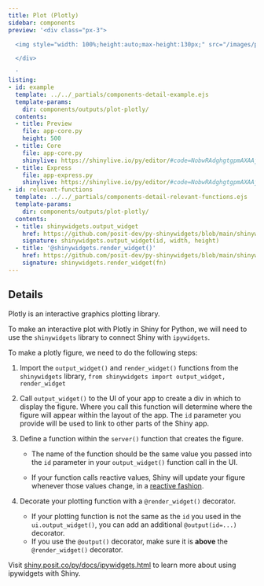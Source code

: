 ```yaml
---
title: Plot (Plotly)
sidebar: components
preview: '<div class="px-3">

  <img style="width: 100%;height:auto;max-height:130px;" src="/images/plotly.jpg">

  </div>

  '
listing:
- id: example
  template: ../../_partials/components-detail-example.ejs
  template-params:
    dir: components/outputs/plot-plotly/
  contents:
  - title: Preview
    file: app-core.py
    height: 500
  - title: Core
    file: app-core.py
    shinylive: https://shinylive.io/py/editor/#code=NobwRAdghgtgpmAXAAjFADugdOgnmAGlQGMB7CAFzkqVQEsZ1SAnC5dAG1Io9yzgAe6ZnADOo5FAnoBAHQgAzZqRjsoHeM3TUA5gFc6ECQyatkXKABMA+toj7Do+UpXJRAC0O5kJlmwCCmEQGzsqqHl4A7nSWOnAUxox+yKR6FOhp1tGx8UQiEJZwzFkxcWzIAMTIADzV8vJ2DkbIALzmpFa2ugZGABQAlPXQmNYGrcgGOFBx1gocBpa98sgrE3RYhhkU1qIcMUVLkLKEyMcAcnowAEZFKQrIV47HRACMrwAM70QATO-9BMtVql0plsmVDpxuMd-isqrV5IMIENCvdREUAG4HTZpIjArZENHiOjkfqIQErAAC+UKxTB8VhNTqEFWyBR7C4FAGKEqjPJLLcxCgFCoWg54xkWE8ogopB0zFgS2Z-OVliFUFm8vgLUaPVEAKVypZAhaxyupEsuGsMCkomsOmefMNyAgjyMLWxFCwEAG+qd-SwenQqqo1g4UFwwMVTpZFDoPDgLRAxyoAgoxxQxwACt1DMgALI256nMByWjvLAAVgAvr7oytcFABHRbbH4yawABhVKUB0G6MCRvN6ytjgJ44AIXN3gL4mQvR0g0IjtWiOXKxEFD0zGZokFwqKkPKcKZQww6HGgXQvTPozoBIxRURJzAFFw2loL8EFDAVYAukA
  - title: Express
    file: app-express.py
    shinylive: https://shinylive.io/py/editor/#code=NobwRAdghgtgpmAXAAjFADugdOgnmAGlQGMB7CAFzkqVQEsZ1SAnC5dAG1Io9yzgAe6ZnADOo5FAnoBAHQgAzZqRjsoHeM3TUA5gFc6ECQyatkXKABMA+toj7Do+UpXJRAC0N9BwsccYsbIboehREBs7Kqh5eAO50ljpwFP6mbCIQlnDM1vGJycjIAMTIADyl8vJ2DkbIALzmpFa2ugZGABQAlJUQBljBodaiHAnZ7bKQE0QTAHJ6MABG2cikCsgLjlPIAIxE2wAM+0QATPvdED0AAhlZOXlJbMVlFZlwa5zcXShP5fKFhaJiFAKFQtFw2A0ZFhPKIKKQdMxYOMIP9UchLMCoNYlLA4HVqm1RAQ-mjCgI6hMFqRLLhrDApKJrDopiTSRANkY6gMKFgIF1iSj-p0sHp0BiqNYOFBcKRQsjSYUKHQeHiQBMqAIKBMUBMAAqtQzIACyDK2EzktH2WAArABfAUK5C4KACOiMpUqilgADCssoLMFpIELrd1g9HDxEwAQtTcMaGch2jpuoRWchzmmRBQ9MwUYDgaCPo8Sr8IIRUBRcNpaGANRQwLaALpAA
- id: relevant-functions
  template: ../../_partials/components-detail-relevant-functions.ejs
  template-params:
    dir: components/outputs/plot-plotly/
  contents:
  - title: shinywidgets.output_widget
    href: https://github.com/posit-dev/py-shinywidgets/blob/main/shinywidgets/_shinywidgets.py#L58
    signature: shinywidgets.output_widget(id, width, height)
  - title: '@shinywidgets.render_widget()'
    href: https://github.com/posit-dev/py-shinywidgets/blob/main/shinywidgets/_shinywidgets.py#L213
    signature: shinywidgets.render_widget(fn)
---
```


:::{#example}
:::

:::{#relevant-functions}
:::

## Details

Plotly is an interactive graphics plotting library.

To make an interactive plot with Plotly in Shiny for Python, we will need to use the `shinywidgets` library to connect Shiny with `ipywidgets`.

To make a plotly figure, we need to do the following steps:

  1. Import the `output_widget()` and `render_widget()` functions from the `shinywidgets` library,
  `from shinywidgets import output_widget, render_widget`

  2. Call `output_widget()` to the UI of your app to create a div in which to display the figure. Where you call this function will determine where the figure will appear within the layout of the app. The `id` parameter you provide will be used to link to other parts of the Shiny app.

  3. Define a function within the `server()` function that creates the figure.

      - The name of the function should be the same value you passed into the `id` parameter in your `output_widget()` function call in the UI.

      - If your function calls reactive values, Shiny will update your figure whenever those values change, in a [reactive fashion](https://shiny.posit.co/py/docs/reactive-programming.html).

  4. Decorate your plotting function with a `@render_widget()` decorator.

        - If your plotting function is not the same as the `id` you used in the `ui.output_widget()`, you can add an additional `@output(id=...)` decorator.
        - If you use the `@output()` decorator, make sure it is __above__ the `@render_widget()` decorator.

 Visit [shiny.posit.co/py/docs/ipywidgets.html](https://shiny.posit.co/py/docs/ipywidgets.html) to learn more about using ipywidgets with Shiny.
